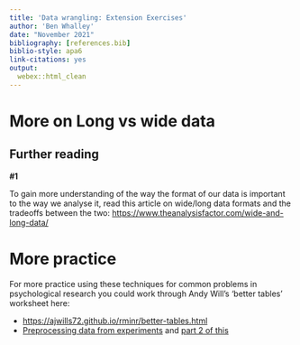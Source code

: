 ```yaml
---
title: 'Data wrangling: Extension Exercises'
author: 'Ben Whalley'
date: "November 2021"
bibliography: [references.bib]
biblio-style: apa6
link-citations: yes
output:
  webex::html_clean
---
```





# More on Long vs wide data


## Further reading

:::{.exercise}

**#1**

To gain more understanding of the way the format of our data is important to the way we analyse it, read this article on wide/long data formats and the tradeoffs between the two: <https://www.theanalysisfactor.com/wide-and-long-data/>

:::





# More practice

For more practice using these techniques for common problems in psychological research you could work through Andy Will's 'better tables' worksheet here: 

- <https://ajwills72.github.io/rminr/better-tables.html>
- [Preprocessing data from experiments](https://ajwills72.github.io/rminr/preproc.html) and [part 2 of this](https://ajwills72.github.io/rminr/more-on-preproc.html)

